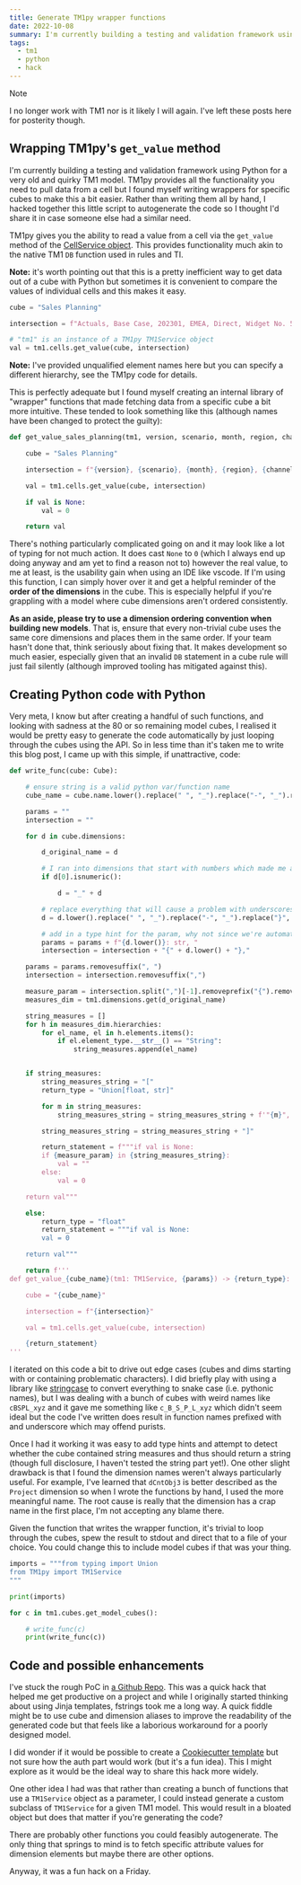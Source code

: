 ```yaml
---
title: Generate TM1py wrapper functions
date: 2022-10-08
summary: I'm currently building a testing and validation framework using Python for a very old and quirky TM1 model. TM1py provides all the functionality you need to pull data from a cell but I found myself writing wrappers for specific cubes to make this a bit easier.
tags:
  - tm1
  - python
  - hack
---
```


> [!NOTE]
> I no longer work with TM1 nor is it likely I will again. I've left these posts here for posterity though.

## Wrapping TM1py's `get_value` method

I'm currently building a testing and validation framework using Python for a very old and quirky TM1 model. TM1py provides all the functionality you need to pull data from a cell but I found myself writing wrappers for specific cubes to make this a bit easier. Rather than writing them all by hand, I hacked together this little script to autogenerate the code so I thought I'd share it in case someone else had a similar need.

TM1py gives you the ability to read a value from a cell via the `get_value` method of the [CellService object](https://github.com/cubewise-code/tm1py/blob/master/TM1py/Services/CellService.py). This provides functionality much akin to the native TM1 `DB` function used in rules and TI.

**Note:** it's worth pointing out that this is a pretty inefficient way to get data out of a cube with Python but sometimes it is convenient to compare the values of individual cells and this makes it easy.
```python
cube = "Sales Planning"

intersection = f"Actuals, Base Case, 202301, EMEA, Direct, Widget No. 5, Amount"

# "tm1" is an instance of a TM1py TM1Service object
val = tm1.cells.get_value(cube, intersection)

```

**Note:** I've provided unqualified element names here but you can specify a different hierarchy, see the TM1py code for details.

This is perfectly adequate but I found myself creating an internal library of "wrapper" functions that made fetching data from a specific cube a bit more intuitive. These tended to look something like this (although names have been changed to protect the guilty):

```python
def get_value_sales_planning(tm1, version, scenario, month, region, channel, product, measure):

    cube = "Sales Planning"

    intersection = f"{version}, {scenario}, {month}, {region}, {channel}, {product}, {measure}"

    val = tm1.cells.get_value(cube, intersection)

    if val is None:
        val = 0

    return val

```

There's nothing particularly complicated going on and it may look like a lot of typing for not much action. It does cast `None` to `0` (which I always end up doing anyway and am yet to find a reason not to) however the real value, to me at least, is the usability gain when using an IDE like vscode. If I'm using this function, I can simply hover over it and get a helpful reminder of the **order of the dimensions** in the cube. This is especially helpful if you're grappling with a model where cube dimensions aren't ordered consistently.

**As an aside, please try to use a dimension ordering convention when building new models**. That is, ensure that every non-trivial cube uses the same core dimensions and places them in the same order. If your team hasn't done that, think seriously about fixing that. It makes development so much easier, especially given that an invalid `DB` statement in a cube rule will just fail silently (although improved tooling has mitigated against this).

## Creating Python code with Python

Very meta, I know but after creating a handful of such functions, and looking with sadness at the 80 or so remaining model cubes, I realised it would be pretty easy to generate the code automatically by just looping through the cubes using the API. So in less time than it's taken me to write this blog post, I came up with this simple, if unattractive, code:

```python
def write_func(cube: Cube):

    # ensure string is a valid python var/function name
    cube_name = cube.name.lower().replace(" ", "_").replace("-", "_").replace("}", "_")

    params = ""
    intersection = ""

    for d in cube.dimensions:

        d_original_name = d

        # I ran into dimensions that start with numbers which made me a bit sad
        if d[0].isnumeric():

            d = "_" + d

        # replace everything that will cause a problem with underscores
        d = d.lower().replace(" ", "_").replace("-", "_").replace("}", "_")

        # add in a type hint for the param, why not since we're automating?
        params = params + f"{d.lower()}: str, "
        intersection = intersection + "{" + d.lower() + "},"

    params = params.removesuffix(", ")
    intersection = intersection.removesuffix(",")

    measure_param = intersection.split(",")[-1].removeprefix("{").removesuffix("}")
    measures_dim = tm1.dimensions.get(d_original_name)

    string_measures = []
    for h in measures_dim.hierarchies:
        for el_name, el in h.elements.items():
            if el.element_type.__str__() == "String":
                string_measures.append(el_name)


    if string_measures:
        string_measures_string = "["
        return_type = "Union[float, str]"

        for m in string_measures:
            string_measures_string = string_measures_string + f'"{m}", '

        string_measures_string = string_measures_string + "]"

        return_statement = f"""if val is None:
        if {measure_param} in {string_measures_string}:
            val = ""
        else:
            val = 0

    return val"""

    else:
        return_type = "float"
        return_statement = """if val is None:
        val = 0

    return val"""

    return f'''
def get_value_{cube_name}(tm1: TM1Service, {params}) -> {return_type}:

    cube = "{cube_name}"

    intersection = f"{intersection}"

    val = tm1.cells.get_value(cube, intersection)

    {return_statement}
'''
```

I iterated on this code a bit to drive out edge cases (cubes and dims starting with or containing problematic characters). I did briefly play with using a library like [stringcase](https://github.com/okunishinishi/python-stringcase) to convert everything to snake case (i.e. pythonic names), but I was dealing with a bunch of cubes with weird names like `cBSPL_xyz` and it gave me something like `c_B_S_P_L_xyz` which didn't seem ideal but the code I've written does result in function names prefixed with and underscore which may offend purists.

Once I had it working it was easy to add type hints and attempt to detect whether the cube contained string measures and thus should return a string (though full disclosure, I haven't tested the string part yet!). One other slight drawback is that I found the dimension names weren't always particularly useful. For example, I've learned that `dCntObj3` is better described as the `Project` dimension so when I wrote the functions by hand, I used the more meaningful name. The root cause is really that the dimension has a crap name in the first place, I'm not accepting any blame there.

Given the function that writes the wrapper function, it's trivial to loop through the cubes, spew the result to stdout and direct that to a file of your choice. You could change this to include model cubes if that was your thing.

```python
imports = """from typing import Union
from TM1py import TM1Service
"""

print(imports)

for c in tm1.cubes.get_model_cubes():

    # write_func(c)
    print(write_func(c))
```

## Code and possible enhancements

I've stuck the rough PoC in [a Github Repo](https://github.com/scrambldchannel/tm1py_wrapper_gen). This was a quick hack that helped me get productive on a project and while I originally started thinking about using Jinja templates, fstrings took me a long way. A quick fiddle might be to use cube and dimension aliases to improve the readability of the generated code but that feels like a laborious workaround for a poorly designed model.

I did wonder if it would be possible to create a [Cookiecutter template](https://github.com/cookiecutter/cookiecutter) but not sure how the auth part would work (but it's a fun idea). This I might explore as it would be the ideal way to share this hack more widely.

One other idea I had was that rather than creating a bunch of functions that use a `TM1Service` object as a parameter, I could instead generate a custom subclass of `TM1Service` for a given TM1 model. This would result in a bloated object but does that matter if you're generating the code?

There are probably other functions you could feasibly autogenerate. The only thing that springs to mind is to fetch specific attribute values for dimension elements but maybe there are other options.

Anyway, it was a fun hack on a Friday.
